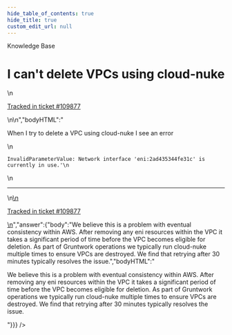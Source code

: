```yaml
---
hide_table_of_contents: true
hide_title: true
custom_edit_url: null
---
```



<head>
  <link rel="canonical" href="https://github.com/gruntwork-io/knowledge-base/discussions/661" />
</head>

<CenterLayout>
<span className="searchCategory">Knowledge Base</span>
<h1>I can&apos;t delete VPCs using cloud-nuke</h1>
<GitHub discussion={{"id":"D_kwDOF8slf84ASbnT","number":661,"author":{"login":"ellisonc"},"title":"I can't delete VPCs using cloud-nuke","body":"\nWhen I try to delete a VPC using cloud-nuke I see an error\r\n\r\n```\r\nInvalidParameterValue: Network interface 'eni:2ad435344fe31c' is currently in use.'\r\n```\n\n---\n\n<ins datetime=\"2023-02-07T14:35:07Z\">\n  <p><a href=\"https://support.gruntwork.io/hc/requests/109877\">Tracked in ticket #109877</a></p>\n</ins>\n","bodyHTML":"<p dir=\"auto\">When I try to delete a VPC using cloud-nuke I see an error</p>\n<div class=\"snippet-clipboard-content notranslate position-relative overflow-auto\" data-snippet-clipboard-copy-content=\"InvalidParameterValue: Network interface 'eni:2ad435344fe31c' is currently in use.'\"><pre class=\"notranslate\"><code class=\"notranslate\">InvalidParameterValue: Network interface 'eni:2ad435344fe31c' is currently in use.'\n</code></pre></div>\n<hr>\n<ins datetime=\"2023-02-07T14:35:07Z\">\n  <p dir=\"auto\"><a href=\"https://support.gruntwork.io/hc/requests/109877\" rel=\"nofollow\">Tracked in ticket #109877</a></p>\n</ins>","answer":{"body":"We believe this is a problem with eventual consistency within AWS. After removing any eni resources within the VPC it takes a significant period of time before the VPC becomes eligible for deletion.  As part of Gruntwork operations we typically run cloud-nuke multiple times to ensure VPCs are destroyed.  We find that retrying after 30 minutes typically resolves the issue.","bodyHTML":"<p dir=\"auto\">We believe this is a problem with eventual consistency within AWS. After removing any eni resources within the VPC it takes a significant period of time before the VPC becomes eligible for deletion.  As part of Gruntwork operations we typically run cloud-nuke multiple times to ensure VPCs are destroyed.  We find that retrying after 30 minutes typically resolves the issue.</p>"}}} />

</CenterLayout>
  

<!-- ##DOCS-SOURCER-START
{
  "sourcePlugin": "github-discussions",
  "hash": "bab3fd17cd8b7b919f04dba010e04619"
}
##DOCS-SOURCER-END -->
